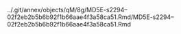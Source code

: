 ../.git/annex/objects/qM/8g/MD5E-s2294--02f2eb2b5b6b92f1b66aae4f3a58ca51.Rmd/MD5E-s2294--02f2eb2b5b6b92f1b66aae4f3a58ca51.Rmd